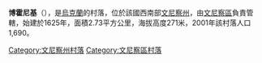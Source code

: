 {{coord|49|9|52|N|28|22|48|E|scale:30000|display=title}}

'''博霍尼基'''（{{lang-uk|Бохоники}}），是[[烏克蘭|烏克蘭]]的村落，位於該國西南部[[文尼察州|文尼察州]]，由[[文尼察區|文尼察區]]負責管轄，始建於1625年，面積2.73平方公里，海拔高度271米，2001年該村落人口1,690。

[[Category:文尼察州村落|Category:文尼察州村落]]
[[Category:文尼察區村落|Category:文尼察區村落]]


{{Vinnytsia-geo-stub}}
